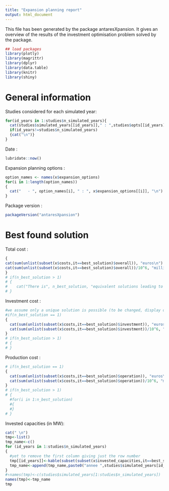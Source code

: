 ---
title: "Expansion planning report"
output: html_document
---

This file has been generated by the package antaresXpansion.
It gives an overview of the results of the investment optimisation problem solved by the package.


```{r, include = FALSE}
## load packages
library(plotly)
library(magrittr)
library(dplyr)
library(data.table)
library(knitr)
library(shiny)
```

# General information


Studies considered for each simulated year:
```{r print_study_name, echo=FALSE, eval=TRUE}
for(id_years in 1:studies$n_simulated_years){
  cat(studies$simulated_years[[id_years]]," : ",studies$opts[[id_years]]$studyPath)
  if(id_years!=studies$n_simulated_years)
  {cat("\n")}
}
```

Date :
```{r print_date, echo=FALSE, eval=TRUE}
lubridate::now()
```

Expansion planning options :
```{r print_exp_options, echo=FALSE, eval=TRUE}
option_names <- names(x$expansion_options)
for(i in 1:length(option_names))
{
  cat("   - ", option_names[i], " : ", x$expansion_options[[i]], "\n")
}

```

Package version :
```{r print_package_version, echo=FALSE, eval=TRUE}
packageVersion("antaresXpansion")
```

# Best found solution
<!-- ```{r get_best_cost, echo = FALSE, eval = TRUE} -->

<!-- best_solutions <- which(x$costs$overall == min(x$costs$overall, na.rm = TRUE)) -->
<!-- sol_id <- paste0("it", best_solutions) -->

<!-- n_best_solution <- length(best_solutions) -->
<!-- n_iteration <- current_it$n -->
<!-- ``` -->


Total cost : 
```{r print_total_cost, echo=FALSE, eval = TRUE}
{
cat(sum(unlist(subset(x$costs,it==best_solution)$overall)), "euros\n")
cat(sum(unlist(subset(x$costs,it==best_solution)$overall))/10^6, "million euros\n")
}
# if(n_best_solution > 1)
# {
#    cat("There is", n_best_solution, "equivalent solutions leading to this cost")
# }
```

Investment cost :
```{r print_inv_cost, echo=FALSE, eval = TRUE}
#we assume only a unique solution is possible (to be changed, display other solutions if they do exist)
#if(n_best_solution == 1)
{
  cat(sum(unlist(subset(x$costs,it==best_solution)$investment)), "euros\n")
  cat(sum(unlist(subset(x$costs,it==best_solution)$investment))/10^6, "million euros\n")
}
# if(n_best_solution > 1)
# {
# }

```

Production cost :
```{r print_prod_cost, echo=FALSE, eval = TRUE}
# if(n_best_solution == 1)
{
  cat(sum(unlist(subset(x$costs,it==best_solution)$operation)), "euros\n")
  cat(sum(unlist(subset(x$costs,it==best_solution)$operation))/10^6, "million euros\n")
}
# if(n_best_solution > 1)
# {
  #for(i in 1:n_best_solution)
  #{
  #}
# }
```


Invested capacities (in MW):
```{r print_invested_cap, echo=FALSE, eval = TRUE, results="asis"}
cat(" \n")
tmp<-list()
tmp_name<-c()
for (id_years in 1:studies$n_simulated_years)
{
  #yet to remove the first column giving just the row number
  tmp[[id_years]]<-kable(subset(subset(x$invested_capacities,it==best_solution & s_years == studies$simulated_years[[id_years]]),select=c(candidate,value)), format = "markdown", row.names=NA)
  tmp_name<-append(tmp_name,paste0("annee ",studies$simulated_years[id_years]))
}
#↑names(tmp)<-c(studies$simulated_years[1:studies$n_simulated_years])
names(tmp)<-tmp_name
tmp
```


<!-- # Convergence -->

<!-- Number of iterations : -->
<!-- ```{r print_number_of_iterations, echo=FALSE, eval = TRUE} -->
<!-- cat(n_iteration) -->
<!-- ``` -->

<!-- Number of simulated weeks : -->
<!-- ```{r print_number_of_simulated_weeks, echo=FALSE, eval = TRUE} -->

<!-- n_weeks <- sum(sapply(1:n_iteration, FUN = function(i){length(x$iterations[[i]]$weeks) * length(x$iterations[[i]]$mc_years)})) -->

<!-- cat(n_weeks) -->
<!-- ``` -->


<!-- Iteration with the (first) best solution : -->
<!-- ```{r print_iteration_best, echo=FALSE, eval = TRUE} -->
<!-- cat(min(best_solutions)) -->
<!-- ``` -->

<!-- Optimality gap - Distance between greatest lower bound and best solution -  equal to zero when optimal solution has been reached: -->
<!-- (When UC mode is fast or accurate, this gap can be negative due to the approximations of ANTARES' heuristics. When relaxed UC mode are used, this gap can be slightly negative due to numeric approximations in cuts) -->
<!-- ```{r print_optimality_gap, echo=FALSE, eval = TRUE} -->
<!-- cat(x$overall_costs[best_solutions[1]] - max(x$under_estimator), "euros") -->
<!-- ``` -->

<!-- Convergence of costs -->
<!-- ```{r plot_cost_convergence, echo = FALSE, eval = TRUE, warning = FALSE, message=FALSE} -->

<!-- # prepare data.frame structure for plotly -->
<!-- costs <- data.frame(iteration = 1:n_iteration) -->
<!-- costs$overall_costs <- x$overall_costs -->
<!-- costs$investment_costs <- x$investment_costs -->
<!-- costs$operation_costs <- x$operation_costs -->
<!-- costs$best_bound  <-  x$under_estimator -->

<!-- min_1_n <- function(n, vect) -->
<!-- { -->
<!--   if(!all(is.na(vect[1:n]))) -->
<!--   { -->
<!--     return(min(vect[1:n], na.rm = TRUE)) -->
<!--   } -->
<!--   else{return(NA)} -->
<!-- } -->

<!-- costs$best_solution_until_now <- sapply(1:n_iteration, min_1_n, vect = x$overall_costs) -->

<!-- # plot (ov_cost, best_bound, best_sol) = f(it) -->

<!-- p <- plot_ly(costs, x = ~iteration, width = "100%") %>% -->
<!--   add_trace(y = ~best_solution_until_now, name = 'Best solution until this iteration', mode = 'lines+markers', type = "scatter") %>% -->
<!--   add_trace(y = ~best_bound, name = 'Lower bound', mode = 'lines+markers', type = "scatter") %>% -->
<!--   add_trace(x = ~iteration[!is.na(overall_costs)], y = ~na.omit(overall_costs), name = 'Total cost',mode = 'lines+markers', type = "scatter") %>% -->
<!--   layout(yaxis = list(title = "(euros)"), legend = list(orientation = 'h')) -->

<!-- p -->

<!-- ``` -->



<!-- # Details for each iteration -->

<!-- Table - invested capacity at each iteration (in MW) : -->

<!-- ```{r table_details, echo = FALSE} -->


<!-- # transpose -->
<!-- capa_table <- as.data.frame(t(x$invested_capacities)) -->
<!-- rownames(capa_table) <- paste0("it", 1:n_iteration) -->
<!-- colnames(capa_table) <- rownames(x$invested_capacities) -->

<!-- kable(capa_table, format = "markdown") -->


<!-- ``` -->

<!-- Table - costs a each iteration (in euros) : -->

<!-- ```{r table_costs, echo = FALSE} -->

<!-- costs_table <- costs[c("overall_costs", "investment_costs", "operation_costs")] -->
<!-- rownames(costs_table) <- paste0("it", 1:n_iteration) -->
<!-- costs_table <- costs_table -->

<!-- kable(costs_table, format = "markdown") -->

<!-- ``` -->

<!-- Table - Loss of Load Expectation(in hours) : -->

<!-- ```{r table_lole, echo = FALSE} -->

<!-- kable(t(x$digest$lole), format = "markdown") -->

<!-- ``` -->

<style type="text/css">
.table {

    width: 40%;

}
</style>